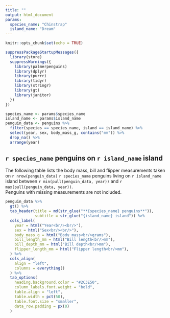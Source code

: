 ```yaml
---
title: ""
output: html_document
params:
  species_name: "Chinstrap"
  island_name: "Dream"
---
```


```r
knitr::opts_chunk$set(echo = TRUE)
```

```r
suppressPackageStartupMessages({
  library(store)
  suppressWarnings({
    library(palmerpenguins)
    library(dplyr)
    library(purrr)
    library(tidyr)
    library(stringr)
    library(gt)
    library(janitor)
  })
})
```

```r
species_name <- params$species_name
island_name <- params$island_name
penguin_data <- penguins %>% 
  filter(species == species_name, island == island_name) %>% 
  select(year, sex, body_mass_g, contains("mm")) %>% 
  drop_na() %>% 
  arrange(year)
```

## `r species_name` penguins on `r island_name` island

The following table lists the body mass, bill and flipper measurements taken<br/> on
`r nrow(penguin_data)` `r species_name` penguins living on `r island_name` island between `r min(pull(penguin_data, year))` and `r max(pull(penguin_data, year))`.<br/> Penguins with missing measurements are not included.

```r
penguin_data %>% 
  gt() %>%
  tab_header(title = md(str_glue("**{species_name} penguins**")),
             subtitle = str_glue("{island_name} island")) %>% 
  cols_label(
    year = html("Year<br/><br/>"),
    sex = html("Sex<br/><br/>"),
    body_mass_g = html("Body mass<br/>grams"),
    bill_length_mm = html("Bill length<br/>mm"),
    bill_depth_mm = html("Bill depth<br/>mm"),
    flipper_length_mm = html("Flipper length<br/>mm"),
  ) %>% 
  cols_align(
    align = "left",
    columns = everything()
  ) %>% 
  tab_options(
    heading.background.color = "#2C3E50",
    column_labels.font.weight = "bold",
    table.align = "left",
    table.width = pct(50),
    table.font.size = "smaller",
    data_row.padding = px(0)
  )
```


